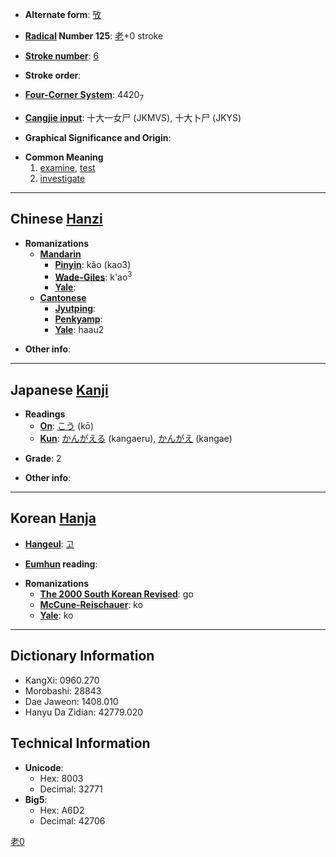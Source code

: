 * '''Alternate form''': [[攷]]

* '''[[Wiktionary:Chinese radical index| Radical]] Number 125''': [[Wiktionary:Chinese radical index 老|老]]+0 stroke

* '''[[Wiktionary:Chinese total strokes index|Stroke number]]''': [[Wiktionary:Chinese total strokes index 6|6]]

* '''Stroke order''': 

* '''[[Wiktionary:Chinese four corner index|Four-Corner System]]''': 4420<sub>7</sub>

* '''[[Wiktionary:Chinese Cangjie index|Cangjie input]]''': 十大一女尸 (JKMVS), 十大卜尸 (JKYS)

* '''Graphical Significance and Origin''': 

* '''Common Meaning'''
*#[[examine]], [[test]]
*# [[investigate]]

----

== Chinese [[Hanzi]] ==

* '''Romanizations'''
** '''[[Mandarin]]'''
*** '''[[Pinyin]]''': kǎo (kao3)
*** '''[[Wade-Giles]]''': k'ao<sup>3</sup>
*** '''[[Yale]]''': 
** '''[[Cantonese]]'''
*** '''[[Jyutping]]''':
*** '''[[Penkyamp]]''': 
*** '''[[Yale]]''': haau2

* '''Other info''': 

----

== Japanese [[Kanji]] ==

* '''Readings'''
** '''[[On]]''': [[こう]] (kō)
** '''[[Kun]]''': [[かんがえる]] (kangaeru), [[かんがえ]] (kangae)

* '''Grade''': 2 [[Category:Grade 2 kanji|老0]]

* '''Other info''':  

----

== Korean [[Hanja]] ==

* '''[[Hangeul]]''': [[고]]

* '''[[Eumhun]] reading''': 

* '''Romanizations'''
** '''[[The 2000 South Korean Revised Romanization|The 2000 South Korean Revised]]''': go
** '''[[McCune-Reischauer]]''': ko
** '''[[Yale]]''': ko

----

== Dictionary Information ==

* KangXi: 0960.270
* Morobashi: 28843
* Dae Jaweon: 1408.010
* Hanyu Da Zidian: 42779.020

== Technical Information ==

* '''Unicode''':
** Hex: 8003
** Decimal: 32771
* '''Big5''':
** Hex: A6D2
** Decimal: 42706